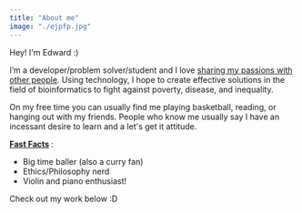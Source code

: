 ```yaml
---
title: "About me"
image: "./ejpfp.jpg"
---
```



Hey! I'm Edward :)

I’m a developer/problem solver/student and I love <u>sharing my passions with other people</u>. Using technology, I hope to create effective solutions in the field of bioinformatics to fight against poverty, disease, and inequality.

On my free time you can usually find me playing basketball, reading, or hanging out with my friends.
People who know me usually say I have an incessant desire to learn and a let's get it attitude.

<b>
  <u>Fast Facts</u>
</b>:
<ul>
  <li>Big time baller (also a curry fan)</li>
  <li>Ethics/Philosophy nerd</li>
  <li>Violin and piano enthusiast!</li>
</ul>

Check out my work below :D
